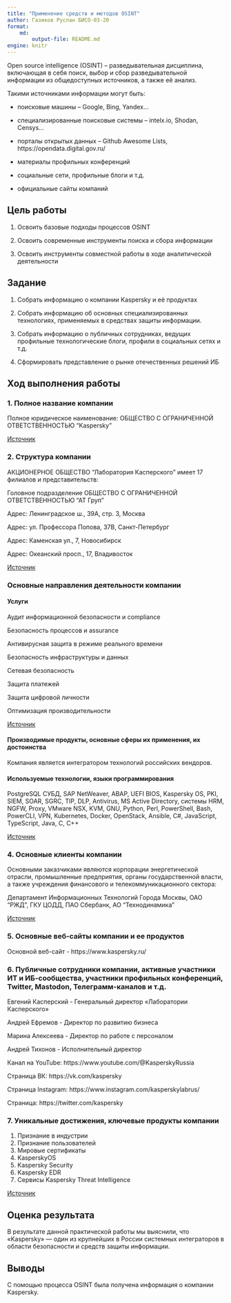 ```yaml
---
title: "Применение средств и методов OSINT"
author: Газиков Руслан БИСО-03-20
format: 
    md:
        output-file: README.md
engine: knitr
---
```


Open source intelligence (OSINT) – разведывательная дисциплина, включающая в себя поиск, выбор
и сбор разведывательной информации из общедоступных источников, а также её анализ.

Такими источниками информации могут быть:

- поисковые машины – Google, Bing, Yandex...

- специализированные поисковые системы – intelx.io, Shodan, Censys...

- порталы открытых данных – Github Awesome Lists, https://opendata.digital.gov.ru/

- материалы профильных конференций

- социальные сети, профильные блоги и т.д.

- официальные сайты компаний

## Цель работы

1. Освоить базовые подходы процессов OSINT

2. Освоить современные инструменты поиска и сбора информации

3. Освоить инструменты совместной работы в ходе аналитической деятельности

## Задание

1. Собрать информацию о компании Kaspersky и её продуктах

2. Собрать информацию об основных специализированных технологиях, применяемых в средствах защиты информации.

3. Собрать информацию о публичных сотрудниках, ведущих профильные технологические блоги, профили в социальных сетях и т.д.

4. Сформировать представление о рынке отечественных решений ИБ

## Ход выполнения работы

### 1. Полное название компании

Полное юридическое наименование: ОБЩЕСТВО С ОГРАНИЧЕННОЙ
ОТВЕТСТВЕННОСТЬЮ "Kaspersky"

[Источник](https://www.rusprofile.ru/id/4369577)

### 2. Структура компании

АКЦИОНЕРНОЕ ОБЩЕСТВО "Лаборатория Касперского" имеет 17
филиалов и представительств:

Головное подразделение ОБЩЕСТВО С ОГРАНИЧЕННОЙ ОТВЕТСТВЕННОСТЬЮ "АТ Груп"

Адрес: Ленинградское ш., 39А, стр. 3, Москва

Адрес: ул. Профессора Попова, 37В, Санкт-Петербург

Адрес: Каменская ул., 7, Новосибирск

Адрес: Океанский просп., 17, Владивосток

[Источник](https://www.kaspersky.ru/about)

### Основные направления деятельности компании

#### Услуги

Аудит информационной безопасности и compliance

Безопасность процессов и assurance

Антивирусная защита в режиме реального времени

Безопасность инфраструктуры и данных

Сетевая безопасность

Защита платежей

Защита цифровой личности

Оптимизация производительности

[Источник](https://www.kaspersky.ru/enterprise-security)

#### Производимые продукты, основные сферы их применения, их достоинства

Компания является интегратором технологий российских вендоров.

#### Используемые технологии, языки программирования

PostgreSQL СУБД, SAP NetWeaver, ABAP, UEFI BIOS, Kaspersky OS, PKI, SIEM, SOAR, SGRC, TIP, DLP, Antivirus, MS
Active Directory, системы HRM, NGFW, Proxy, VMware NSX, KVM, GNU\Linux, Python, Perl, 
PowerShell, Bash, PowerCLI, VPN, Kubernetes, Docker, OpenStack, Ansible, C#, JavaScript, 
TypeScript, Java, C, C++

[Источник](https://careers.kaspersky.ru/)

### 4. Основные клиенты компании

Основными заказчиками являются корпорации энергетической отрасли,
промышленные предприятия, органы государственной власти, а также
учреждения финансового и телекоммуникационного сектора:

Департамент Информационных Технологий Города Москвы, ОАО "РЖД", ГКУ ЦОДД, ПАО Сбербанк, АО "Технодинамика"

[Источник](https://www.rusprofile.ru/id/4369577)

### 5. Основные веб-сайты компании и ее продуктов

Основной веб-сайт - https://www.kaspersky.ru/

### 6. Публичные сотрудники компании, активные участники ИТ и ИБ-сообщества, участники профильных конференций, Twitter, Mastodon, Телеграмм-каналов и т.д.

Евгений Касперский - Генеральный директор «Лаборатории Касперского»

Андрей Ефремов - Директор по развитию бизнеса

Марина Алексеева - Директор по работе с персоналом

Андрей Тихонов - Исполнительный директор

Канал на YouTube: https://www.youtube.com/@KasperskyRussia

Страница ВК: https://vk.com/kaspersky

Страница Instagram: https://www.instagram.com/kasperskylabrus/

Страница: https://twitter.com/kaspersky

### 7. Уникальные достижения, ключевые продукты компании

1.  Признание в индустрии
2.  Признание пользователей
3.  Мировые сертификаты
4.  KasperskyOS
5.  Kaspersky Security
6.  Kaspersky EDR
7.  Сервисы Kaspersky Threat Intelligence

[Источник](https://www.kaspersky.ru/about/awards)

## Оценка результата

В результате данной практической работы мы выяснили, что
«Kaspersky» — один из крупнейших в России системных интеграторов в
области безопасности и средств защиты информации.

## Выводы

C помощью процесса OSINT была получена информация о
компании Kaspersky.